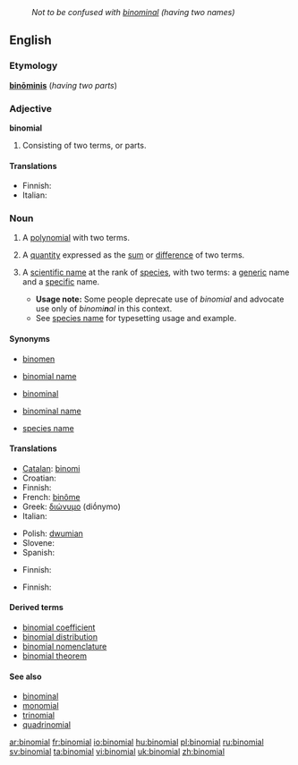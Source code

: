 {{wikipedia|Binominal nomenclature}}
: ''Not to be confused with [[binominal]] (having two names)''
==English==

===Etymology===
{{etyl|la}} '''[[binominis|binōminis]]''' (''having two parts'')

===Adjective===
'''binomial'''

# Consisting of two terms, or parts.

====Translations====
{{trans-top|consisting of two parts}}
* Finnish: {{t|fi|kaksiosainen}}
* Italian: {{t-|it|binomiale|m}}
{{trans-mid}}
{{trans-bottom}}

===Noun===
{{en-noun}}

# {{algebra}} A [[polynomial]] with two terms.
# {{algebra}} A [[quantity]] expressed as the [[sum]] or [[difference]] of two terms.
# {{context|biology|taxonomy}} A [[scientific name]] at the rank of [[species]], with two terms: a [[generic]] name and a [[specific]] name.
#* '''Usage note:''' Some people deprecate use of ''binomial'' and advocate use only of ''binomi'''n'''al'' in this context.
#* See [[species name]] for typesetting usage and example.

====Synonyms====
* {{context|biology|taxonomy}} [[binomen]]
* {{context|biology|taxonomy}} [[binomial name]]
* {{context|biology|taxonomy}} [[binominal]]
* {{context|biology|taxonomy}} [[binominal name]]
* {{context|biology|taxonomy}} [[species name]]

====Translations====
{{trans-top|algebra: polynomial with two terms}}
* [[Catalan]]: [[binomi]] {{m}}
* Croatian: {{t-|hr|binom|m}}
* Finnish: {{t|fi|binomi}}
* French: [[binôme]] {{m}}
* Greek: [[διώνυμο]] (diṓnymo) {{m}}
* Italian: {{t+|it|binomio|m}}
{{trans-mid}}
* Polish: [[dwumian]] {{m}}
* Slovene: {{t-|sl|binom|m}}
* Spanish: {{t+|es|binomio|m}}
{{trans-bottom}}

{{trans-top|algebra: quantity expressed as sum of two terms}}
* Finnish: {{t|fi|binomi}}
{{trans-mid}}
{{trans-bottom}}

{{trans-top|scientific name}}
* Finnish: {{t|fi|tieteellinen nimi}}
{{trans-mid}}
{{trans-bottom}}

====Derived terms====
* [[binomial coefficient]]
* [[binomial distribution]]
* [[binomial nomenclature]]
* [[binomial theorem]]

====See also====
* [[binominal]]
* [[monomial]]
* [[trinomial]]
* [[quadrinomial]]

[[ar:binomial]]
[[fr:binomial]]
[[io:binomial]]
[[hu:binomial]]
[[pl:binomial]]
[[ru:binomial]]
[[sv:binomial]]
[[ta:binomial]]
[[vi:binomial]]
[[uk:binomial]]
[[zh:binomial]]